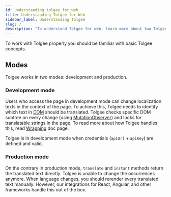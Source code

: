 ```yaml
---
id: understanding_tolgee_for_web
title: Understanding Tolgee for Web
sidebar_label: Understanding Tolgee
slug: /
description: "To understand Tolgee for web, learn more about two Tolgee basic concepts: development mode and production mode."
---
```


To work with Tolgee properly you should be familiar with basic Tolgee concepts.

## Modes

Tolgee works in two modes: development and production.

### Development mode
Users who access the page in development mode can change localization texts in the context of the page.
To achieve this, Tolgee needs to identify which text in
[DOM](https://developer.mozilla.org/en-US/docs/Web/API/Document_Object_Model/Introduction)
should be translated. Tolgee checks specific DOM subtree on every change
(using [MutationObserver](https://developer.mozilla.org/en-US/docs/Web/API/MutationObserver)) and looks for
translatable strings in the page. To read more about how Tolgee handles this, read [Wrapping](wrapping) doc page.

Tolgee is in development mode when credentials (`apiUrl` + `apiKey`) are defined and valid.

### Production mode
On the contrary in production mode, `translate` and `instant` methods return the translated text directly.
Tolgee is unable to change the occurrences anymore. When language changes, you should
rerender every translated text manually. However, our integrations for React, Angular, and other frameworks handle
this out of the box.
